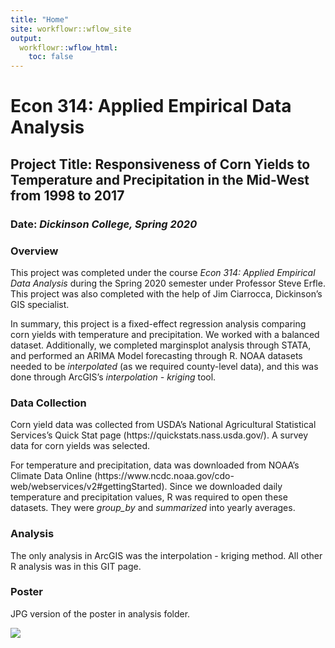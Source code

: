 ```yaml
---
title: "Home"
site: workflowr::wflow_site
output:
  workflowr::wflow_html:
    toc: false
---
```


# Econ 314: Applied Empirical Data Analysis

## Project Title: **Responsiveness of Corn Yields to Temperature and Precipitation in the Mid-West from 1998 to 2017**

### Date: *Dickinson College, Spring 2020*

### Overview
This project was completed under the course *Econ 314: Applied Empirical Data Analysis* during the Spring 2020 semester under Professor Steve Erfle. This project was also completed with the help of Jim Ciarrocca, Dickinson's GIS specialist.

In summary, this project is a fixed-effect regression analysis comparing corn yields with temperature and precipitation. We worked with a balanced dataset. Additionally, we completed marginsplot analysis through STATA, and performed an ARIMA Model forecasting through R. NOAA datasets needed to be *interpolated* (as we required county-level data), and this was done through ArcGIS's *interpolation - kriging* tool.

### Data Collection
Corn yield data was collected from USDA's National Agricultural Statistical Services's Quick Stat page (https://quickstats.nass.usda.gov/). A survey data for corn yields was selected.

For temperature and precipitation, data was downloaded from NOAA's Climate Data Online (https://www.ncdc.noaa.gov/cdo-web/webservices/v2#gettingStarted). Since we downloaded daily temperature and precipitation values, R was required to open these datasets. They were *group_by* and *summarized* into yearly averages. 

### Analysis
The only analysis in ArcGIS was the interpolation - kriging method.
All other R analysis was in this GIT page.

### Poster
JPG version of the poster in analysis folder.

![](econ314_poster.jpg)




